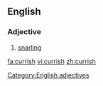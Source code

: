 ==English==
===Adjective===
# [[snarling]]


[[Category:English adjectives]]

[[fa:currish]]
[[vi:currish]]
[[zh:currish]]
